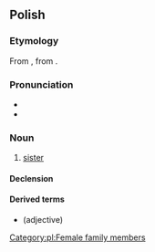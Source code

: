 ==Polish==

===Etymology===
From {{inh|pl|sla-pro|*sestra}}, from {{etyl|ine-pro|pl}} {{m|ine-pro|*swésōr}}.

===Pronunciation===
* {{IPA|lang=pl|/ˈɕɔstra/}}
* {{audio|Pl-siostra.ogg|audio|lang=pl}}

===Noun===
{{pl-noun|f}}

# [[sister]]

====Declension====
{{pl-decl-noun
|siostra|siostry
|siostry|sióstr
|siostrze|siostrom
|siostrę|siostry
|siostrą|siostrami
|siostrze|siostrach
|siostro|siostry
}}

====Derived terms====
* {{l|pl|siostrzany}} (adjective)

[[Category:pl:Female family members]]